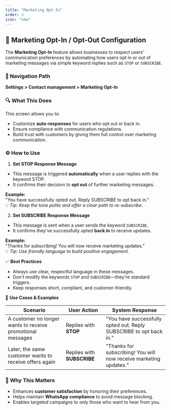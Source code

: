 ```yaml
---
title: "Marketing Opt-In"
order: 3
icon: "new"
---
```


## 📩 Marketing Opt-In / Opt-Out Configuration

The **Marketing Opt-In** feature allows businesses to respect users’ communication preferences by automating how users opt in or out of marketing messages via simple keyword replies such as `STOP` or `SUBSCRIBE`.

### 🧭 Navigation Path
**Settings > Contact management > Marketing Opt-In**


### 🔍 What This Does
This screen allows you to:
- Customize **auto-responses** for users who opt out or back in.
- Ensure compliance with communication regulations.
- Build trust with customers by giving them full control over marketing communication.


### ⚙️ How to Use
1. **Set STOP Response Message**
- This message is triggered **automatically** when a user replies with the keyword STOP.
- It confirms their decision to **opt out** of further marketing messages.

**Example:**\
"You have successfully opted out. Reply SUBSCRIBE to opt back in."\
💡 _Tip: Keep the tone polite and offer a clear path to re-subscribe._

<DefaultVector />

2. **Set SUBSCRIBE Response Message**
- This message is sent when a user sends the keyword `SUBSCRIBE`.
- It confirms they’ve successfully opted **back in** to receive updates.


**Example:**\
"Thanks for subscribing! You will now receive marketing updates."\
💡 _Tip: Use friendly language to build positive engagement._
<DefaultVector />

✅ **Best Practices**
- Always use clear, respectful language in these messages.
- Don't modify the keywords `STOP` and `SUBSCRIBE`—they're standard triggers.
- Keep responses short, compliant, and customer-friendly.

📝 **Use Cases & Examples**

| Scenario   | User Action | System Response                                                       |
| ---------- | ------------------------------------------------------------------------ |-------------------------------------------------------------- |
| A customer no longer wants to receive promotional messages       | Replies with **STOP**                          | "You have successfully opted out. Reply SUBSCRIBE to opt back in."                   |
| Later, the same customer wants to receive offers again | Replies with **SUBSCRIBE** | "Thanks for subscribing! You will now receive marketing updates." |

### 🧠 **Why This Matters**
- Enhances **customer satisfaction** by honoring their preferences.
- Helps maintain **WhatsApp compliance** to avoid message blocking.
- Enables targeted campaigns to only those who want to hear from you.
